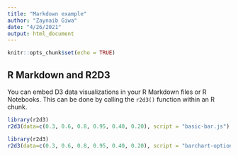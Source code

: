 ```yaml
---
title: "Markdown example"
author: "Zaynaib Giwa"
date: "4/26/2021"
output: html_document
---
```


```r
knitr::opts_chunk$set(echo = TRUE)
```

## R Markdown and R2D3

You can embed D3 data visualizations in your R Markdown files or R Notebooks.
This can be done by calling the ```r2d3()``` function within an R chunk.

```r
library(r2d3)
r2d3(data=c(0.3, 0.6, 0.8, 0.95, 0.40, 0.20), script = "basic-bar.js")
```
```r
library(r2d3)
r2d3(data=c(0.3, 0.6, 0.8, 0.95, 0.40, 0.20), script = "barchart-options.js",options = list(color = "orange"))
```
